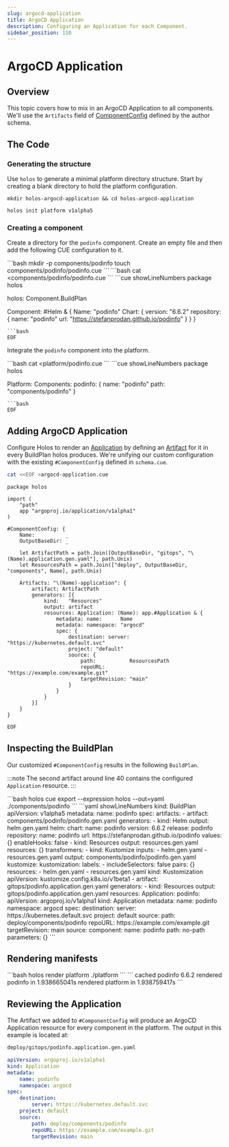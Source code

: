 ```yaml
---
slug: argocd-application
title: ArgoCD Application
description: Configuring an Application for each Component.
sidebar_position: 110
---
```



# ArgoCD Application

## Overview

This topic covers how to mix in an ArgoCD Application to all components.  We'll
use the `Artifacts` field of [ComponentConfig] defined by the author schema.

## The Code

### Generating the structure

Use `holos` to generate a minimal platform directory structure.  Start by
creating a blank directory to hold the platform configuration.

```shell
mkdir holos-argocd-application && cd holos-argocd-application
```

```shell
holos init platform v1alpha5
```

### Creating a component

Create a directory for the `podinfo` component.  Create an empty file and then
add the following CUE configuration to it.

<Tabs groupId="1D2C6013-3D19-4516-8147-5A6EE214CAFF">
  <TabItem value="components/podinfo/podinfo.cue" label="Podinfo Helm Chart">
```bash
mkdir -p components/podinfo
touch components/podinfo/podinfo.cue
```
```bash
cat <<EOF >components/podinfo/podinfo.cue
```
```cue showLineNumbers
package holos

holos: Component.BuildPlan

Component: #Helm & {
	Name: "podinfo"
	Chart: {
		version: "6.6.2"
		repository: {
			name: "podinfo"
			url:  "https://stefanprodan.github.io/podinfo"
		}
	}
}
```
```bash
EOF
```
  </TabItem>
</Tabs>

Integrate the `podinfo` component into the platform.

<Tabs groupId="tutorial-hello-register-podinfo-component">
  <TabItem value="platform/podinfo.cue" label="Register Podinfo">
```bash
cat <<EOF >platform/podinfo.cue
```
```cue showLineNumbers
package holos

Platform: Components: podinfo: {
	name: "podinfo"
	path: "components/podinfo"
}
```
```bash
EOF
```
  </TabItem>
</Tabs>

## Adding ArgoCD Application

Configure Holos to render an [Application] by defining an [Artifact] for it in
every BuildPlan holos produces.  We're unifying our custom configuration with
the existing `#ComponentConfig` defined in `schema.cue`.

```bash
cat <<EOF >argocd-application.cue
```
```cue showLineNumbers
package holos

import (
	"path"
	app "argoproj.io/application/v1alpha1"
)

#ComponentConfig: {
	Name:          _
	OutputBaseDir: _

	let ArtifactPath = path.Join([OutputBaseDir, "gitops", "\(Name).application.gen.yaml"], path.Unix)
	let ResourcesPath = path.Join(["deploy", OutputBaseDir, "components", Name], path.Unix)

	Artifacts: "\(Name)-application": {
		artifact: ArtifactPath
		generators: [{
			kind:   "Resources"
			output: artifact
			resources: Application: (Name): app.#Application & {
				metadata: name:      Name
				metadata: namespace: "argocd"
				spec: {
					destination: server: "https://kubernetes.default.svc"
					project: "default"
					source: {
						path:           ResourcesPath
						repoURL:        "https://example.com/example.git"
						targetRevision: "main"
					}
				}
			}
		}]
	}
}
```
```bash
EOF
```

## Inspecting the BuildPlan

Our customized `#ComponentConfig` results in the following `BuildPlan`.

:::note
The second artifact around line 40 contains the configured `Application`
resource.
:::

<Tabs groupId="55075C71-02E8-4222-88C0-2D52C82D18FC">
  <TabItem value="command" label="Command">
```bash
holos cue export --expression holos --out=yaml ./components/podinfo
```
  </TabItem>
  <TabItem value="output" label="Output">
```yaml showLineNumbers
kind: BuildPlan
apiVersion: v1alpha5
metadata:
  name: podinfo
spec:
  artifacts:
    - artifact: components/podinfo/podinfo.gen.yaml
      generators:
        - kind: Helm
          output: helm.gen.yaml
          helm:
            chart:
              name: podinfo
              version: 6.6.2
              release: podinfo
              repository:
                name: podinfo
                url: https://stefanprodan.github.io/podinfo
            values: {}
            enableHooks: false
        - kind: Resources
          output: resources.gen.yaml
          resources: {}
      transformers:
        - kind: Kustomize
          inputs:
            - helm.gen.yaml
            - resources.gen.yaml
          output: components/podinfo/podinfo.gen.yaml
          kustomize:
            kustomization:
              labels:
                - includeSelectors: false
                  pairs: {}
              resources:
                - helm.gen.yaml
                - resources.gen.yaml
              kind: Kustomization
              apiVersion: kustomize.config.k8s.io/v1beta1
    - artifact: gitops/podinfo.application.gen.yaml
      generators:
        - kind: Resources
          output: gitops/podinfo.application.gen.yaml
          resources:
            Application:
              podinfo:
                apiVersion: argoproj.io/v1alpha1
                kind: Application
                metadata:
                  name: podinfo
                  namespace: argocd
                spec:
                  destination:
                    server: https://kubernetes.default.svc
                  project: default
                  source:
                    path: deploy/components/podinfo
                    repoURL: https://example.com/example.git
                    targetRevision: main
source:
  component:
    name: podinfo
    path: no-path
    parameters: {}
```
  </TabItem>
</Tabs>

## Rendering manifests

<Tabs groupId="E150C802-7162-4FBF-82A7-77D9ADAEE847">
  <TabItem value="command" label="Command">
```bash
holos render platform ./platform
```
  </TabItem>
  <TabItem value="output" label="Output">
```
cached podinfo 6.6.2
rendered podinfo in 1.938665041s
rendered platform in 1.938759417s
```
  </TabItem>
</Tabs>

## Reviewing the Application

The Artifact we added to `#ComponentConfig` will produce an ArgoCD Application
resource for every component in the platform.  The output in this example is
located at:

```txt
deploy/gitops/podinfo.application.gen.yaml
```
```yaml showLineNumbers
apiVersion: argoproj.io/v1alpha1
kind: Application
metadata:
    name: podinfo
    namespace: argocd
spec:
    destination:
        server: https://kubernetes.default.svc
    project: default
    source:
        path: deploy/components/podinfo
        repoURL: https://example.com/example.git
        targetRevision: main
```

[podinfo]: https://github.com/stefanprodan/podinfo
[CUE Module]: https://cuelang.org/docs/reference/modules/
[CUE Tags]: https://cuelang.org/docs/howto/inject-value-into-evaluation-using-tag-attribute/
[Platform]: ../api/author.md#Platform
[Component Parameters]: ../topics/component-parameters.mdx
[Application]: https://argo-cd.readthedocs.io/en/stable/user-guide/application-specification/
[ComponentConfig]: ../api/author.md#ComponentConfig
[Artifact]: ../api/core.md#Artifact
